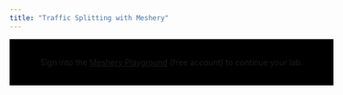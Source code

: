 ```yaml
---
title: "Traffic Splitting with Meshery"
---
```


<div style="display:flex; justify-content:center; padding:2rem; width:100%; background-color:black;">
  Sign into the&nbsp;<a href="https://playground.meshery.io">Meshery Playground</a>&nbsp;(free
  account) to continue your lab.
</div>
